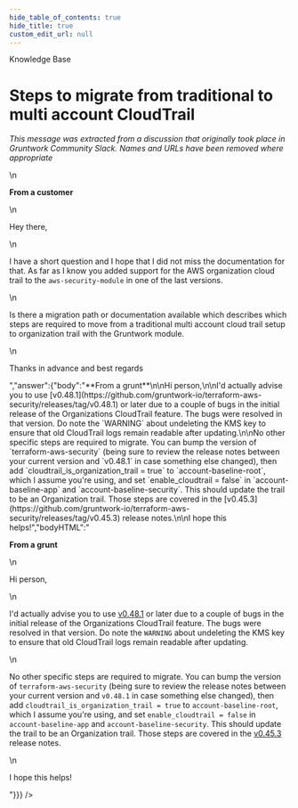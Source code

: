 ```yaml
---
hide_table_of_contents: true
hide_title: true
custom_edit_url: null
---
```



<head>
  <link rel="canonical" href="https://github.com/gruntwork-io/knowledge-base/discussions/28" />
</head>

<CenterLayout>
<span className="searchCategory">Knowledge Base</span>
<h1>Steps to migrate from traditional to multi account CloudTrail</h1>
<GitHub discussion={{"id":"MDEwOkRpc2N1c3Npb24zNTU0OTEx","number":28,"author":{"login":"gruntwork-support"},"title":"Steps to migrate from traditional to multi account CloudTrail","body":"_This message was extracted from a discussion that originally took place in Gruntwork Community Slack. Names and URLs have been removed where appropriate_\n\n\n**From a customer**\n\nHey there,\n\nI have a short question and I hope that I did not miss the documentation for that. As far as I know you added support for the AWS organization cloud trail to the `aws-security-module` in one of the last versions.\n\nIs there a migration path or documentation available which describes which steps are required to move from a traditional multi account cloud trail setup to organization trail with the Gruntwork module.\n\nThanks in advance and best regards","bodyHTML":"<p dir=\"auto\"><em>This message was extracted from a discussion that originally took place in Gruntwork Community Slack. Names and URLs have been removed where appropriate</em></p>\n<p dir=\"auto\"><strong>From a customer</strong></p>\n<p dir=\"auto\">Hey there,</p>\n<p dir=\"auto\">I have a short question and I hope that I did not miss the documentation for that. As far as I know you added support for the AWS organization cloud trail to the <code class=\"notranslate\">aws-security-module</code> in one of the last versions.</p>\n<p dir=\"auto\">Is there a migration path or documentation available which describes which steps are required to move from a traditional multi account cloud trail setup to organization trail with the Gruntwork module.</p>\n<p dir=\"auto\">Thanks in advance and best regards</p>","answer":{"body":"**From a grunt**\n\nHi person,\n\nI'd actually advise you to use [v0.48.1](https://github.com/gruntwork-io/terraform-aws-security/releases/tag/v0.48.1) or later due to a couple of bugs in the initial release of the Organizations CloudTrail feature. The bugs were resolved in that version. Do note the `WARNING` about undeleting the KMS key to ensure that old CloudTrail logs remain readable after updating.\n\nNo other specific steps are required to migrate. You can bump the version of `terraform-aws-security` (being sure to review the release notes between your current version and `v0.48.1` in case something else changed), then add `cloudtrail_is_organization_trail = true` to `account-baseline-root`, which I assume you're using, and set `enable_cloudtrail = false` in `account-baseline-app` and `account-baseline-security`. This should update the trail to be an Organization trail. Those steps are covered in the [v0.45.3](https://github.com/gruntwork-io/terraform-aws-security/releases/tag/v0.45.3) release notes.\n\nI hope this helps!","bodyHTML":"<p dir=\"auto\"><strong>From a grunt</strong></p>\n<p dir=\"auto\">Hi person,</p>\n<p dir=\"auto\">I'd actually advise you to use <a href=\"https://github.com/gruntwork-io/terraform-aws-security/releases/tag/v0.48.1\">v0.48.1</a> or later due to a couple of bugs in the initial release of the Organizations CloudTrail feature. The bugs were resolved in that version. Do note the <code class=\"notranslate\">WARNING</code> about undeleting the KMS key to ensure that old CloudTrail logs remain readable after updating.</p>\n<p dir=\"auto\">No other specific steps are required to migrate. You can bump the version of <code class=\"notranslate\">terraform-aws-security</code> (being sure to review the release notes between your current version and <code class=\"notranslate\">v0.48.1</code> in case something else changed), then add <code class=\"notranslate\">cloudtrail_is_organization_trail = true</code> to <code class=\"notranslate\">account-baseline-root</code>, which I assume you're using, and set <code class=\"notranslate\">enable_cloudtrail = false</code> in <code class=\"notranslate\">account-baseline-app</code> and <code class=\"notranslate\">account-baseline-security</code>. This should update the trail to be an Organization trail. Those steps are covered in the <a href=\"https://github.com/gruntwork-io/terraform-aws-security/releases/tag/v0.45.3\">v0.45.3</a> release notes.</p>\n<p dir=\"auto\">I hope this helps!</p>"}}} />

</CenterLayout>
  

<!-- ##DOCS-SOURCER-START
{
  "sourcePlugin": "github-discussions",
  "hash": "f2b7f06eee141258c2ae868e02b1a418"
}
##DOCS-SOURCER-END -->
